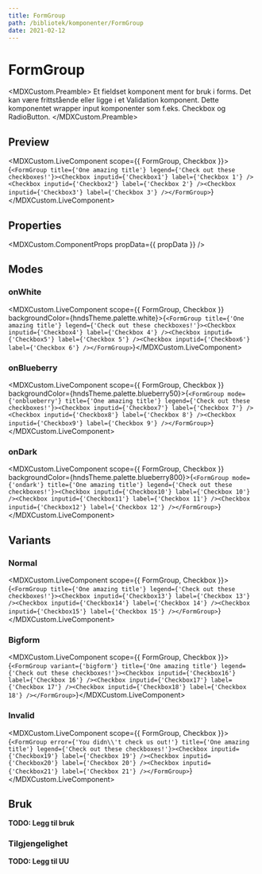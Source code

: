 ```yaml
---
title: FormGroup
path: /bibliotek/komponenter/FormGroup
date: 2021-02-12
---
```



# FormGroup

<MDXCustom.Preamble>
  Et fieldset komponent ment for bruk i forms. Det kan være frittstående eller ligge i et Validation komponent.
  Dette komponentet wrapper input komponenter som f.eks. Checkbox og RadioButton.
</MDXCustom.Preamble>

## Preview

<MDXCustom.LiveComponent scope={{ FormGroup, Checkbox }}>{`<FormGroup title={'One amazing title'} legend={'Check out these checkboxes!'}><Checkbox inputid={'Checkbox1'} label={'Checkbox 1'} /><Checkbox inputid={'Checkbox2'} label={'Checkbox 2'} /><Checkbox inputid={'Checkbox3'} label={'Checkbox 3'} /></FormGroup>`}</MDXCustom.LiveComponent>

## Properties

<MDXCustom.ComponentProps propData={{ propData }} />

## Modes
### onWhite
<MDXCustom.LiveComponent scope={{ FormGroup, Checkbox }} backgroundColor={hndsTheme.palette.white}>{`<FormGroup title={'One amazing title'} legend={'Check out these checkboxes!'}><Checkbox inputid={'Checkbox4'} label={'Checkbox 4'} /><Checkbox inputid={'Checkbox5'} label={'Checkbox 5'} /><Checkbox inputid={'Checkbox6'} label={'Checkbox 6'} /></FormGroup>`}</MDXCustom.LiveComponent>

### onBlueberry
<MDXCustom.LiveComponent scope={{ FormGroup, Checkbox }} backgroundColor={hndsTheme.palette.blueberry50}>{`<FormGroup mode={'onblueberry'} title={'One amazing title'} legend={'Check out these checkboxes!'}><Checkbox inputid={'Checkbox7'} label={'Checkbox 7'} /><Checkbox inputid={'Checkbox8'} label={'Checkbox 8'} /><Checkbox inputid={'Checkbox9'} label={'Checkbox 9'} /></FormGroup>`}</MDXCustom.LiveComponent>

### onDark
<MDXCustom.LiveComponent scope={{ FormGroup, Checkbox }} backgroundColor={hndsTheme.palette.blueberry800}>{`<FormGroup mode={'ondark'} title={'One amazing title'} legend={'Check out these checkboxes!'}><Checkbox inputid={'Checkbox10'} label={'Checkbox 10'} /><Checkbox inputid={'Checkbox11'} label={'Checkbox 11'} /><Checkbox inputid={'Checkbox12'} label={'Checkbox 12'} /></FormGroup>`}</MDXCustom.LiveComponent>

## Variants

### Normal

<MDXCustom.LiveComponent scope={{ FormGroup, Checkbox }}>{`<FormGroup title={'One amazing title'} legend={'Check out these checkboxes!'}><Checkbox inputid={'Checkbox13'} label={'Checkbox 13'} /><Checkbox inputid={'Checkbox14'} label={'Checkbox 14'} /><Checkbox inputid={'Checkbox15'} label={'Checkbox 15'} /></FormGroup>`}</MDXCustom.LiveComponent>


### Bigform

<MDXCustom.LiveComponent scope={{ FormGroup, Checkbox }}>{`<FormGroup variant={'bigform'} title={'One amazing title'} legend={'Check out these checkboxes!'}><Checkbox inputid={'Checkbox16'} label={'Checkbox 16'} /><Checkbox inputid={'Checkbox17'} label={'Checkbox 17'} /><Checkbox inputid={'Checkbox18'} label={'Checkbox 18'} /></FormGroup>`}</MDXCustom.LiveComponent>

### Invalid

<MDXCustom.LiveComponent scope={{ FormGroup, Checkbox }}>{`<FormGroup error={'You didn\\'t check us out!'} title={'One amazing title'} legend={'Check out these checkboxes!'}><Checkbox inputid={'Checkbox19'} label={'Checkbox 19'} /><Checkbox inputid={'Checkbox20'} label={'Checkbox 20'} /><Checkbox inputid={'Checkbox21'} label={'Checkbox 21'} /></FormGroup>`}</MDXCustom.LiveComponent>

## Bruk

**TODO: Legg til bruk**

### Tilgjengelighet

**TODO: Legg til UU**
